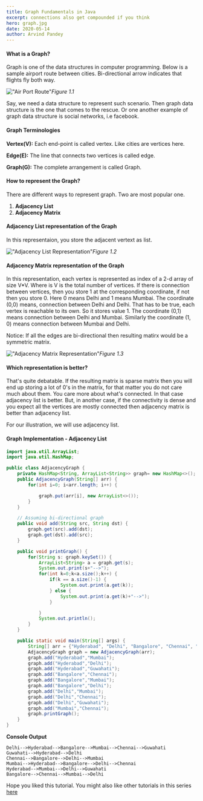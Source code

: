 ```yaml
---
title: Graph Fundamentals in Java
excerpt: connections also get compounded if you think
hero: graph.jpg
date: 2020-05-14
author: Arvind Pandey
---
```

#### What is a Graph?
Graph is one of the data structures in computer programming.
Below is a sample airport route between cities. Bi-directional arrow indicates that flights fly both way.

!["Air Port Route"](graph1.png)*Figure 1.1*

Say, we need a data structure to represent such scenario. Then graph data structure is the one that comes to the rescue. Or one another example of graph data structure is social networks, i.e facebook.

#### Graph Terminologies

**Vertex(V):** Each end-point is called vertex. Like cities are vertices here.

**Edge(E):** The line that connects two vertices is called edge.

**Graph(G):** The complete arrangement is called Graph.

#### How to represent the Graph?

There are different ways to represent graph. Two are most popular one.

1. **Adjacency List**
2. **Adjacency Matrix**


#### Adjacency List representation of the Graph
In this representaion, you store the adjacent vertext as list.

!["Adjacency List Representation"](adjacency1.png)*Figure 1.2*


#### Adjacency Matrix representation of the Graph

In this representation, each vertex is represented as index of a 2-d array of size V*V. Where is V is the total number of vertices.
If there is connection between vertices, then you store 1 at the corresponding coordinate, if not then you store 0.
Here 0 means Delhi and 1 means Mumbai.
The coordinate (0,0) means, connection between Delhi and Delhi.
That has to be true, each vertex is reachable to its own. So it stores value 1. The coordinate (0,1) means connection between Delhi and Mumbai. Similarly the coordinate (1, 0) means connection between Mumbai and Delhi.

Notice: If all the edges are bi-directional then resulting matirx would be a symmetric matrix.

!["Adjacency Matrix Representation"](adjacency-matrix.png)*Figure 1.3*

#### Which representation is better?

That's quite debatable. If the resulting matrix is sparse matrix then you will end up storing a lot of 0's in the matrix, for that matter you do not care much about them. You care more about what's connected. In that case adjacency list is better. But, in another case, if the connectivity is dense and you expect all the vertices are mostly connected then adjacency matrix is better than adjacency list.

For our illustration, we will use adjacency list.

#### Graph Implementation - Adjacency List


```java
import java.util.ArrayList;
import java.util.HashMap;

public class AdjacencyGraph {
    private HashMap<String, ArrayList<String>> graph= new HashMap<>();
    public AdjacencyGraph(String[] arr) {
        for(int i=0; i<arr.length; i++) {

            graph.put(arr[i], new ArrayList<>());
        }
    }

    // Assuming bi-directional graph
    public void add(String src, String dst) {
        graph.get(src).add(dst);
        graph.get(dst).add(src);
    }

    public void printGraph() {
        for(String s: graph.keySet()) {
            ArrayList<String> a = graph.get(s);
            System.out.print(s+"-->");
            for(int k=0;k<a.size();k++) {
                if(k == a.size()-1) {
                    System.out.print(a.get(k));
                } else {
                    System.out.print(a.get(k)+"-->");
                }

            }
            System.out.println();
        }
    }

    public static void main(String[] args) {
        String[] arr = {"Hyderabad", "Delhi", "Bangalore", "Chennai", "Mumbai", "Guwahati"};
        AdjacencyGraph graph = new AdjacencyGraph(arr);
        graph.add("Hyderabad","Mumbai");
        graph.add("Hyderabad","Delhi");
        graph.add("Hyderabad","Guwahati");
        graph.add("Bangalore","Chennai");
        graph.add("Bangalore","Mumbai");
        graph.add("Bangalore","Delhi");
        graph.add("Delhi","Mumbai");
        graph.add("Delhi","Chennai");
        graph.add("Delhi","Guwahati");
        graph.add("Mumbai","Chennai");
        graph.printGraph();
    }
}
```

**Console Output**

```console
Delhi-->Hyderabad-->Bangalore-->Mumbai-->Chennai-->Guwahati
Guwahati-->Hyderabad-->Delhi
Chennai-->Bangalore-->Delhi-->Mumbai
Mumbai-->Hyderabad-->Bangalore-->Delhi-->Chennai
Hyderabad-->Mumbai-->Delhi-->Guwahati
Bangalore-->Chennai-->Mumbai-->Delhi
```

Hope you liked this tutorial.
You might also like other tutorials in this series <a href="/data-structure-fundamentals-in-java">here</a>